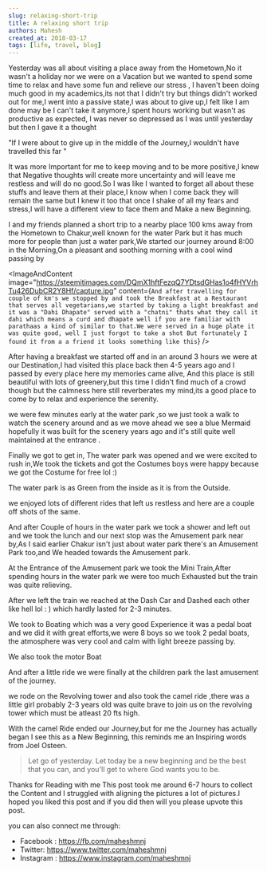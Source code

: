 ```yaml
---
slug: relaxing-short-trip
title: A relaxing short trip
authors: Mahesh
created_at: 2018-03-17
tags: [life, travel, blog]
---
```



Yesterday was all about visiting a place away from the Hometown,No it wasn't a holiday nor we were on a Vacation but we wanted to spend some time to relax and have some fun and relieve our stress ,
I haven't been doing much good in my academics,its not that I didn't try but things didn't worked out for me,I went into a passive state,I was about to give up,I felt like I am done may be I can't take it anymore,I spent hours working but wasn't as productive as expected, I was never so depressed as I was until yesterday but then I gave it a thought

"If I were about to give up in the middle of the Journey,I wouldn't have travelled this far "

It was more Important for me to keep moving and to be more positive,I knew that Negative thoughts will create more uncertainty and will leave me restless and will do no good.So I was like I wanted to forget all about these stuffs and leave them at their place,I know when I come back they will remain the same but I knew it too that once I shake of all my fears and stress,I will have a different view to face them and Make a new Beginning.

I and my friends planned a short trip to a nearby place 100 kms away from the Hometown to Chakur,well known for the water Park but it has much more for people than just a water park,We started our journey around 8:00 in the Morning,On a pleasant and soothing morning with a cool wind passing by

<Images
  length={3}
  largeIndex={2}
  image1="https://steemitimages.com/1280x0/https://steemitimages.com/DQmbhvCoiG42Wy8aHfZZZnuAsmRoJt7vKutEw4QBSRzwj9d/IMG_20180315_093517_AO_HDR.jpg"
  image2="https://steemitimages.com/DQmRHBdNV33K3CwhYjKyoMv7BA4AQud3aDMMBzVrAoDyMDB/IMG_20180315_092715_AO_HDR.jpg"
  image3="https://steemitimages.com/1280x0/https://steemitimages.com/DQmR755TeDHepny3GMKsLVdL29U6SWwCAGuoeCkfMFNWsGL/IMG_20180315_092300_AO_HDR.jpg"
/>

<ImageAndContent
  image="https://steemitimages.com/DQmX1hftFezqQ7YDtsdGHas1o4fHYVrhTu426DubCR2Y8Hf/capture.jpg"
  content={`And after travelling for couple of km's we stopped by and took the
            Breakfast at a Restaurant that serves all vegetarians,we started by taking
            a light breakfast and it was a "Dahi Dhapate" served with a "chatni" thats
            what they call it dahi which means a curd and dhapate well if you are
            familiar with parathaas a kind of similar to that.We were served in a huge
            plate it was quite good, well I just forgot to take a shot But fortunately
            I found it from a a friend it looks something like this`}
/>

After having a breakfast we started off and in an around 3 hours we were at our Destination,I
had visited this place back then 4-5 years ago and I passed by every place here my
memories came alive, And this place is still beautiful with lots of greenery,but
this time I didn't find much of a crowd though but the calmness here still reverberates
my mind,its a good place to come by to relax and experience the serenity.

<Images
  length={3}
  largeIndex={2}
  image1="https://steemitimages.com/DQmcLkLpEGwPVVkYQmpv7dgqWEkEwxUHy6wnHHFWgjDx9Pb/IMG_20180315_104738_AO_HDR.jpg"
  image2="https://steemitimages.com/1280x0/https://steemitimages.com/DQmckJw7T6MM9vSucsSUmhpNWxgmvSAJmCn5VRwJ8unVwuw/IMG_20180315_104734_AO_HDR.jpg"
  image3="https://steemitimages.com/DQmW8xC7JgrMYWhzRjTrtDo71cPmYKmQkTUZPnVniHMKX61/IMG_20180315_104934_AO_HDR.jpg"
/>

we were few minutes early at the water park ,so we just took a walk to watch the scenery around and as we move ahead we see a blue Mermaid hopefully it was built for the scenery years ago and it's still quite well maintained at the entrance .

<Images
  length={3}
  largeIndex={0}
  image1="https://steemitimages.com/1280x0/https://steemitimages.com/DQmXd9r8YT9V9HZfzgDq6PoEvd46RkUKNUBTqUiXyhpS9Nk/IMG_20180315_105305_AO_HDR.jpg"
  image2="https://steemitimages.com/1280x0/https://steemitimages.com/DQmVXMv4dA6D5WcuhVhabvWuoZz3xuZ7vfD217Z2rLTRJhW/IMG_20180315_110428_AO_HDR.jpg"
  image3="https://steemitimages.com/DQmTP9NThw5SBd9SJ7z2LEUBk14RmaBaAtKzegpozYpdd5n/IMG_20180315_110401.jpg"
/>

Finally we got to get in, The water park was opened and we were excited to rush in,We took the tickets and got the Costumes boys were happy because we got the Costume for free lol :)

<Images
  length={1}
  largeIndex={0}
  image1="https://steemitimages.com/DQmeqTsaPWj3PpLaf6qUKn9gdS2237wxZEWYh9ApERw3eaR/IMG_20180315_112139_AO_HDR.jpg"
/>

The water park is as Green from the inside as it is from the Outside.

<Images
  length={4}
  largeIndex={-10}
  image1="https://steemitimages.com/1280x0/https://steemitimages.com/DQmQjXc9qJ8aFfVtTemivSqYJLTuWQavqtvA7a1cDgWZETo/IMG_20180315_112012_AO_HDR.jpg"
  image2="https://steemitimages.com/DQmP6xMB7ZLhzuKThk27RfxJ3M7CyKLAQ3RpCeo1C2MJcuF/IMG_20180315_141956.jpg"
  image3="https://steemitimages.com/1280x0/https://steemitimages.com/DQmSLNdzmceTLL6arDiZX3JF6TprR214NPnw7tTwgxmtmc3/IMG_20180315_142002.jpg"
  image4="https://steemitimages.com/DQmRbKDS6UzzRpjsp9jXgKA9wjnc7QZ3ATAfUNBcWYvXPQz/IMG_20180315_112007_AO_HDR.jpg"
/>

we enjoyed lots of different rides that left us restless and here are a couple off shots of the same.

<Images
  length={7}
  largeIndex={2}
  image1="https://steemitimages.com/1280x0/https://steemitimages.com/DQmVkbdoEqobkK2CeyL1gZQLT6azT5vyUfqBm81PpVEx21q/IMG_20180315_122620_BURST1.jpg"
  image2="https://steemitimages.com/DQmfLK3eFeQjoXAah8Tpz8UxqeJhASumqFLPTyeBoFyGpja/IMG_20180315_122620_BURST7.jpg"
  image3="https://steemitimages.com/1280x0/https://steemitimages.com/DQmVtSyFXjabYZj4fHniRgtVn3xW1a53KnwH6QMkrdUeupb/IMG_20180315_125454.jpg"
  image4="https://steemitimages.com/1280x0/https://steemitimages.com/DQmQoPkVtd7ytzqD6Rqp6xPVR3BzukcaHb5FFnuqjJpAfEh/IMG_20180315_131919.jpg"
  image5="https://steemitimages.com/DQmNtT3AXMXpxBYytg6Ck6VndWogc54a2ni7u46MhK2qdhD/IMG_20180315_130413.jpg"
  image6="https://steemitimages.com/DQmSNd5wp2h5DGjHQnBbuZxWkgECPwZajr962XXsEoSH9vv/IMG_20180315_132655_1.jpg"
  image7="https://steemitimages.com/1280x0/https://steemitimages.com/DQma2yw1bANgEKHacm1Xf9cc3XvbjMhfPq9teoCe1B3CZDX/IMG_20180315_141959.jpg"
/>

And after Couple of hours in the water park we took a shower and left out and we took the lunch and our next stop was the Amusement park near by,As I said earlier Chakur isn't just about water park there's an Amusement Park too,and We headed towards the Amusement park.

<Images
  length={3}
  largeIndex={2}
  image1="https://steemitimages.com/DQmNo1YwiiuKdhTSGo9AN7YidmN6qoEFF122HNJX9uQgUDx/IMG_20180315_145720.jpg"
  image2="https://steemitimages.com/1280x0/https://steemitimages.com/DQmdWPHXKf9HsjsmNJcPgoL2wd6CkMZyPrEouRaMD5KCYN5/IMG_20180315_145747.jpg"
  image3="https://steemitimages.com/DQmQ5kbEnpJibjesPeeGvRE6akff5X7a8qV5hNdCaAAMKmu/IMG_20180315_150050_AO_HDR.jpg"
/>

At the Entrance of the Amusement park we took the Mini Train,After spending hours in the water park we were too much Exhausted but the train was quite relieving.

<Images
  length={5}
  largeIndex={-10}
  image1="https://steemitimages.com/1280x0/https://steemitimages.com/DQmYDaxo1AKXViZ1ifa7W1ezhqTuDevfVJN6ntJqSt7T8uc/IMG_20180315_154413_AO_HDR.jpg"
  image2="https://steemitimages.com/DQmYFei2n1ZkwYqgCcx9X3Tuw2fv8FGq9DzBUphfY8Qh4i2/IMG_20180315_154425_AO_HDR.jpg"
  image3="https://steemitimages.com/1280x0/https://steemitimages.com/DQmd9qbarq7TtiJdBrJAUprfqgYknsEKGBnKg6VJFXgCUPj/IMG_20180315_154440_AO_HDR.jpg"
  image4="https://steemitimages.com/DQmXdRvNx5JnfAxt6Pk67LSgcZDAX2jjze6Y66qku4ZJMAj/IMG_20180315_154849.jpg"
  image5="https://steemitimages.com/1280x0/https://steemitimages.com/DQmYcUKwEA7kB3Fp3C1JTLvhNwf651FP9PCeCKnaZv495uj/IMG_20180315_155013_AO_HDR.jpg"
/>

After we left the train we reached at the Dash Car and Dashed each other like hell lol : )
which hardly lasted for 2-3 minutes.

<Images
  length={1}
  largeIndex={0}
  image1="https://steemitimages.com/DQmb8FHScCQjA5ZPm8pY5RMVnArCW3peDovCx5uzgRAuUU2/IMG_20180315_155739_AO_HDR.jpg"
/>

We took to Boating which was a very good Experience it was a pedal boat and we did it with great efforts,we were 8 boys so we took 2 pedal boats, the atmosphere was very cool and calm with light breeze passing by.

<Images
  length={4}
  largeIndex={-10}
  image1="https://steemitimages.com/1280x0/https://steemitimages.com/DQmYJkLcEbGhTZtKNjnJQJjWChhYc88NYKyCg3gDpWsYESH/IMG_20180315_160557_AO_HDR.jpg"
  image2="https://steemitimages.com/DQmRHptaRfFavJWKe8LnEvna4b7KqMHQzxHjTKhL8YdTWa6/IMG_20180315_161122.jpg"
  image3="https://steemitimages.com/DQmTTq1comiH2ib2qfpKu7tgVM7xk8Fo6T4CMtzfLnjMHRG/IMG_20180315_161757.jpg"
  image4="https://steemitimages.com/1280x0/https://steemitimages.com/DQmUFB9H3RTDdkVJTgwsb4ZA6LWjtvF5aqufLMtznzHiFXb/IMG_20180315_161747_AO_HDR.jpg"
/>

We also took the motor Boat

<Images
  length={3}
  largeIndex={0}
  image1="https://steemitimages.com/1280x0/https://steemitimages.com/DQmcc77nkTZtrk4KxufKoSFL36umyvfj9G1Xta64w4QQ8rG/IMG_20180315_162557_AO_HDR.jpg"
  image2="https://steemitimages.com/DQmSQRtp3rGhP5XGUxwPj5KfmYAqHKH5r2yzUTYVT13JaV6/IMG_20180315_162857.jpg"
  image3="https://steemitimages.com/1280x0/https://steemitimages.com/DQmcBB1GpyQ5G1VRZdnhV6hotXVMMMThSjDhwk8n9u6AHos/IMG_20180315_162830.jpg"
/>

And after a little ride we were finally at the children park the last amusement of the journey.

<Images
  length={2}
  largeIndex={-10}
  image1="https://steemitimages.com/1280x0/https://steemitimages.com/DQmZN9ZwhAMygTBYeiRtZPJYzJ9zv6DpNMZc5KwRdTCVbKt/IMG_20180315_163724_AO_HDR.jpg"
  image2="https://steemitimages.com/DQmNk3e2NEsrsUjhuUyUtwd7NhhufRbeGbPHnghyyXMzggK/IMG_20180315_163728_AO_HDR.jpg"
/>

we rode on the Revolving tower and also took the camel ride ,there was a little girl probably 2-3 years old was quite brave to join us on the revolving tower which must be atleast 20 fts high.

<Images
  length={3}
  largeIndex={2}
  image1="https://steemitimages.com/DQmXJ5CtAuTx7axY38uain4Y8tNWp7utihpTj4bBjjcvfz4/IMG_20180315_163849_AO_HDR.jpg"
  image2="https://steemitimages.com/1280x0/https://steemitimages.com/DQmdF8A2McjfTE4HBoqXysP4SEg5dnsCuduApr7o7Gfhm4u/IMG_20180315_163836_AO_HDR.jpg"
  image3="https://steemitimages.com/DQmZc1PX64cf6PFD4py7dY2GSktYeoXzhoRaTLKcksaLWkD/IMG_20180315_164214_AO_HDR.jpg"
/>

With the camel Ride ended our Journey,but for me the Journey has actually began I see this as a New Beginning, this reminds me an Inspiring words from Joel Osteen.

> Let go of yesterday. Let today be a new beginning and be the best that you can, and you'll get to where God wants you to be.

Thanks for Reading with me This post took me around 6-7 hours to collect the Content and I struggled with aligning the pictures a lot of pictures.I hoped you liked this post and if you did then will you please upvote this post.

you can also connect me through:

- Facebook : https://fb.com/maheshmnj
- Twitter: https://www.twitter.com/maheshmnj
- Instagram : https://www.instagram.com/maheshmnj
